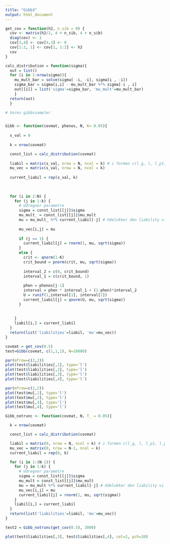 ```yaml
---
title: "Gibb3"
output: html_document
---
```


```r
get_cov = function(h2, n_sib = 0) {
  cov <- matrix(h2/2, 4 + n_sib, 4 + n_sib)
  diag(cov) <- 1
  cov[3,4] <- cov[4,3] <- 0
  cov[1:2, 1] <- cov[1, 1:2] <- h2
  cov
}
```


```r
calc_distribution = function(sigma){
  out = list()
  for (i in 1:nrow(sigma)){
    mu_mult_bar = solve(sigma[ -i, -i], sigma[i , -i])
    sigma_bar = sigma[i,i] - mu_mult_bar %*% sigma[-i , i]
    out[[i]] = list('sigma'=sigma_bar, 'mu_mult'=mu_mult_bar)
    }
  return(out)
  }
```


```r
# Vores gibbssampler


Gibb <- function(covmat, phenos, N, K= 0.05){
  
  s_val = 0
  
  k = nrow(covmat)

  const_list = calc_distribution(covmat)
  
  liabil = matrix(s_val, nrow = N, ncol = k) # i formen c(l_g, l, l_p1, l_p2)
  mu_vec = matrix(s_val, nrow = N, ncol = k)
  
  current_liabil = rep(s_val, k)
  
  
  
  for (i in 2:N) {
    for (j in 1:k) {
      # Udregner parametre
      sigma = const_list[[j]]$sigma
      mu_mult_ = const_list[[j]]$mu_mult
      mu = mu_mult_ %*% current_liabil[-j] # Udelukker den liability vi er kommet til
    
      mu_vec[i,j] = mu
      
      if (j == 1) {
        current_liabil[j] = rnorm(1, mu, sqrt(sigma))
      }
      else {
        crit <- qnorm(1-K)
        crit_bound = pnorm(crit, mu, sqrt(sigma))
        
        interval_2 = c(0, crit_bound)
        interval_1 = c(crit_bound, 1)
        
        phen = phenos[j-1]
        interval = phen * interval_1 + (1-phen)*interval_2
        U = runif(1,interval[1], interval[2])
        current_liabil[j] = qnorm(U, mu, sqrt(sigma))
      }
      
      
    }
    liabil[i,] = current_liabil
  }
  return(list('liabilities'=liabil, 'mu'=mu_vec))
}
```



```r
covmat = get_cov(0.5)
test=Gibb(covmat, c(1,1,1), N=10000)

par(mfrow=c(2,2))
plot(test$liabilities[,1], type='l')
plot(test$liabilities[,2], type='l')
plot(test$liabilities[,3], type='l')
plot(test$liabilities[,4], type='l')
```


```r
par(mfrow=c(2,2))
plot(test$mu[,1], type='l')
plot(test$mu[,2], type='l')
plot(test$mu[,3], type='l')
plot(test$mu[,4], type='l')
```




```r
Gibb_notrunc <- function(covmat, N, T_ = 0.05){

  k = nrow(covmat)

  const_list = calc_distribution(covmat)

  liabil = matrix(0, nrow = N, ncol = k) # i formen c(l_g, l, l_p1, l_p2)
  mu_vec = matrix(0, nrow = N-1, ncol = k)
  current_liabil = rep(0, k)

  for (i in 1:(N-1)) {
    for (j in 1:k) {
      # Udregner parametre
      sigma = const_list[[j]]$sigma
      mu_mult = const_list[[j]]$mu_mult
      mu = mu_mult %*% current_liabil[-j] # Udelukker den liability vi er kommet til
      mu_vec[i,j] = mu
      current_liabil[j] = rnorm(1, mu, sqrt(sigma))
    }
    liabil[i,] = current_liabil
  }
  return(list('liabilities'=liabil, 'mu'=mu_vec))
}
```

```r
test2 = Gibb_notrunc(get_cov(0.5), 3000)
```

```r
plot(test$liabilities[,3], test$liabilities[,4], col=2, pch=20)
```




